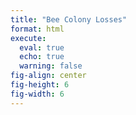 ```yaml
---
title: "Bee Colony Losses"
format: html
execute: 
  eval: true
  echo: true
  warning: false
fig-align: center
fig-height: 6
fig-width: 6
---
```


